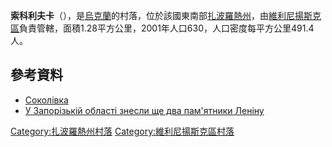 {{coord|47|59|41|N|35|13|30|E|scale:30000|display=title}}

'''索科利夫卡'''（{{lang-uk|Соколівка}}），是[[烏克蘭|烏克蘭]]的村落，位於該國東南部[[扎波羅熱州|扎波羅熱州]]，由[[維利尼揚斯克區|維利尼揚斯克區]]負責管轄，面積1.28平方公里，2001年人口630，人口密度每平方公里491.4人。

==參考資料==
* [http://gska2.rada.gov.ua/pls/z7502/A005?rdat1=02.01.2008&rf7571=12128 Соколівка]{{dead link|date=2018年4月 |bot=InternetArchiveBot |fix-attempted=yes }}
* [http://espreso.tv/news/2015/02/25/u_zaporizkiy_oblasti_znesly_sche_dva_pamyatnyka_leninu У Запорізькій області знесли ще два пам'ятники Леніну] {{Wayback|url=http://espreso.tv/news/2015/02/25/u_zaporizkiy_oblasti_znesly_sche_dva_pamyatnyka_leninu |date=20220307214354 }}

[[Category:扎波羅熱州村落|Category:扎波羅熱州村落]]
[[Category:維利尼揚斯克區村落|Category:維利尼揚斯克區村落]]


{{Zaporizhia-geo-stub}}